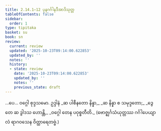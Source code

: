 ```yaml
---
title: 2.14.1–12 ပုနဂင်္ဂါနဒီအာဒိသုတ္တ
tableOfContents: false
sidebar:
  order: 1
type: tipitaka
basket: su
book: sn
review:
  current: review
  updated: '2025-10-23T09:14:00.622853'
  updated_by: ''
  notes: ''
  history:
  - state: review
    date: '2025-10-23T09:14:00.622853'
    updated_by: ''
    notes: ''
    previous_state: draft
---
```



<ReviewStatus review={frontmatter.review} showDetails={true} />

<HypothesisAnnotation frontmatter={frontmatter} />

<DynamicBreadcrumb />

<Division number="312–323" book="sn" e="ch" v="18" p="325">

<Paragraph number="725" book="sn">
…ပေ…

</Paragraph>
</Division>

<Paragraph number="726" type="center" book="sn">
ဝဂ္ဂေါ စုဒ္ဒသမော.



</Paragraph>

<Paragraph number="727" type="center" book="sn">
ဥဒ္ဒါနံ


</Paragraph>

<Paragraph number="728" type="verses" book="sn">
_ဆ ပါစီနတော နိန္နာ,_  
_ဆ နိန္နာ စ သမုဒ္ဒတော;_  
_ဒွေတေ ဆ ဒွါဒသ ဟောန္တိ,_  
_ဝဂ္ဂေါ တေန ပဝုစ္စတီတိ._  

</Paragraph>

<Paragraph number="729" type="center" book="sn">
(ဗောဇ္ဈင်္ဂသံယုတ္တဿ ဂင်္ဂါပေယျာလံ ရာဂဝသေန ဝိတ္ထာရေတဗ္ဗံ.)
</Paragraph>